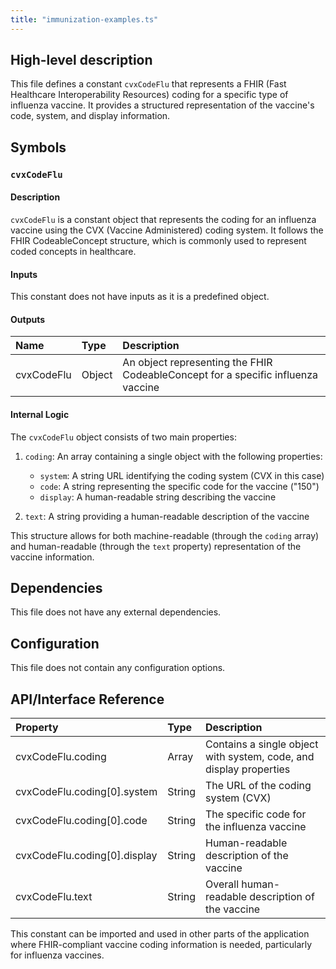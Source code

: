 ```yaml
---
title: "immunization-examples.ts"
---
```


## High-level description
This file defines a constant `cvxCodeFlu` that represents a FHIR (Fast Healthcare Interoperability Resources) coding for a specific type of influenza vaccine. It provides a structured representation of the vaccine's code, system, and display information.

## Symbols

### `cvxCodeFlu`
#### Description
`cvxCodeFlu` is a constant object that represents the coding for an influenza vaccine using the CVX (Vaccine Administered) coding system. It follows the FHIR CodeableConcept structure, which is commonly used to represent coded concepts in healthcare.

#### Inputs
This constant does not have inputs as it is a predefined object.

#### Outputs
| Name | Type | Description |
|:-----|:-----|:------------|
| cvxCodeFlu | Object | An object representing the FHIR CodeableConcept for a specific influenza vaccine |

#### Internal Logic
The `cvxCodeFlu` object consists of two main properties:

1. `coding`: An array containing a single object with the following properties:
   - `system`: A string URL identifying the coding system (CVX in this case)
   - `code`: A string representing the specific code for the vaccine ("150")
   - `display`: A human-readable string describing the vaccine

2. `text`: A string providing a human-readable description of the vaccine

This structure allows for both machine-readable (through the `coding` array) and human-readable (through the `text` property) representation of the vaccine information.

## Dependencies
This file does not have any external dependencies.

## Configuration
This file does not contain any configuration options.

## API/Interface Reference
| Property | Type | Description |
|:---------|:-----|:------------|
| cvxCodeFlu.coding | Array | Contains a single object with system, code, and display properties |
| cvxCodeFlu.coding[0].system | String | The URL of the coding system (CVX) |
| cvxCodeFlu.coding[0].code | String | The specific code for the influenza vaccine |
| cvxCodeFlu.coding[0].display | String | Human-readable description of the vaccine |
| cvxCodeFlu.text | String | Overall human-readable description of the vaccine |

This constant can be imported and used in other parts of the application where FHIR-compliant vaccine coding information is needed, particularly for influenza vaccines.